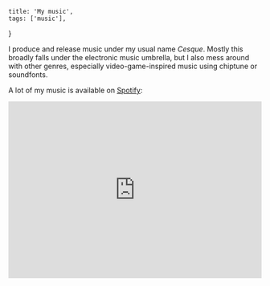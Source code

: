     title: 'My music',
    tags: ['music'],
}

I produce and release music under my usual name *Cesque*. Mostly this broadly falls under the electronic music umbrella, but I also mess around with other genres, especially video-game-inspired music using chiptune or soundfonts.

A lot of my music is available on [Spotify](https://open.spotify.com/artist/7t0L8hVXCaAbv5AiCoCrD5?si=DaZ4b8adRFG2woctkiWyNg):

<IFrame style={{ borderRadius: '12px' }} src="https://open.spotify.com/embed/album/5RylOUPF4pPcM780GfP7SU?utm_source=generator" width="100%" height="352" frameBorder="0" allowfullscreen="" allow="autoplay; clipboard-write; encrypted-media; fullscreen; picture-in-picture" loading="lazy" />

<IFrame style={{ borderRadius: '12px' }} src="https://open.spotify.com/embed/track/3CBX5AXOyO7un9VMHd8XvL?utm_source=generator" width="100%" height="152" frameBorder="0" allowfullscreen="" allow="autoplay; clipboard-write; encrypted-media; fullscreen; picture-in-picture" loading="lazy" />

---

My Spotify also contains 2 EPs in a series where I stick to using only recreations of the Korg Triton workstation synthesizer to create tracks inspired by such things as video game music, Jake Kaufman's [Kwakfest 1-hour MIDI competition](https://www.youtube.com/watch?v=2hmwXThnqi0), and the [Animusic](https://www.youtube.com/watch?v=ZPwbjO9cbLE) series of animated music videos.

<IFrame style={{ borderRadius: '12px' }} src="https://open.spotify.com/embed/album/6KKkezbSZdNWADg0U3xhEr?utm_source=generator" width="100%" height="152" frameBorder="0" allowfullscreen="" allow="autoplay; clipboard-write; encrypted-media; fullscreen; picture-in-picture" loading="lazy" />

<IFrame style={{ borderRadius: '12px' }} src="https://open.spotify.com/embed/album/4APxQya7c3KtCN5X7EdsEC?utm_source=generator" width="100%" height="152" frameBorder="0" allowfullscreen="" allow="autoplay; clipboard-write; encrypted-media; fullscreen; picture-in-picture" loading="lazy" />

---

Finally, it also contains the soundtrack to the video game [Desert of Vice](https://store.steampowered.com/app/796370/Desert_of_Vice/), for which I was lucky enough to be able to compose the soundtrack. There is a little more information about that in my [post about my soundtrack composition](/desert-of-vice-ladderhead).